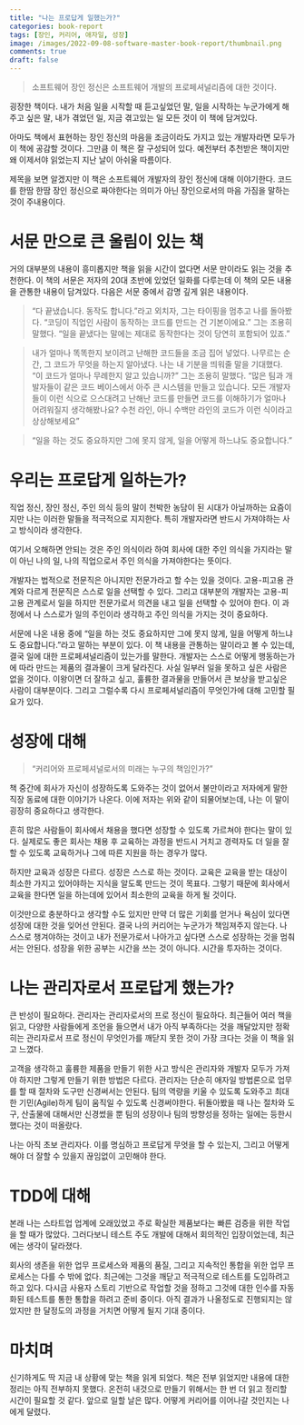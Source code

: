 ```yaml
---
title: "나는 프로답게 일했는가?"
categories: book-report
tags: [장인, 커리어, 애자일, 성장]
image: /images/2022-09-08-software-master-book-report/thumbnail.png
comments: true
draft: false
---
```


> 소프트웨어 장인 정신은 소프트웨어 개발의 프로페셔널리즘에 대한 것이다.

굉장한 책이다. 내가 처음 일을 시작할 때 듣고싶었던 말, 일을 시작하는 누군가에게 해주고 싶은 말, 내가 겪었던 일, 지금 겪고있는 일 모든 것이 이 책에 담겨있다.

아마도 책에서 표현하는 장인 정신의 마음을 조금이라도 가지고 있는 개발자라면 모두가 이 책에 공감할 것이다. 그만큼 이 책은 잘 구성되어 있다. 예전부터 추천받은 책이지만 왜 이제서야 읽었는지 지난 날이 아쉬울 따름이다.

제목을 보면 알겠지만 이 책은 소프트웨어 개발자의 장인 정신에 대해 이야기한다. 코드를 한땀 한땀 장인 정신으로 짜야한다는 의미가 아닌 장인으로서의 마음 가짐을 말하는 것이 주내용이다.

# 서문 만으로 큰 울림이 있는 책
거의 대부분의 내용이 흥미롭지만 책을 읽을 시간이 없다면 서문 만이라도 읽는 것을 추천한다. 이 책의 서문은 저자의 20대 초반에 있었던 일화를 다루는데 이 책의 모든 내용을 관통한 내용이 담겨있다. 다음은 서문 중에서 감명 깊게 읽은 내용이다.

> “다 끝냈습니다. 동작도 합니다.”라고 외치자, 그는 타이핑을 멈추고 나를 돌아봤다. “코딩이 직업인 사람이 동작하는 코드를 만드는 건 기본이에요.” 그는 조용히 말했다. “일을 끝냈다는 말에는 제대로 동작한다는 것이 당연히 포함되어 있죠.”

> 내가 얼마나 똑똑한지 보이려고 난해한 코드들을 조금 집어 넣었다. 나무르는 순간, 그 코드가 무엇을 하는지 알아냈다. 나는 내 기분을 띄워줄 말을 기대했다. “이 코드가 얼마나 무례한지 알고 있습니까?” 그는 조용히 말했다. “많은 팀과 개발자들이 같은 코드 베이스에서 아주 큰 시스템을 만들고 있습니다. 모든 개발자들이 이런 식으로 으스대려고 난해난 코드를 만들면 코드를 이해하기가 얼마나 어려워질지 생각해봤나요? 수천 라인, 아니 수백만 라인의 코드가 이런 식이라고 상상해보세요”

> “일을 하는 것도 중요하지만 그에 못지 않게, 일을 어떻게 하느냐도 중요합니다.”

# 우리는 프로답게 일하는가?
직업 정신, 장인 정신, 주인 의식 등의 말이 천박한 농담이 된 시대가 아닐까하는 요즘이지만 나는 이러한 말들을 적극적으로 지지한다. 특히 개발자라면 반드시 가져야하는 사고 방식이라 생각한다.

여기서 오해하면 안되는 것은 주인 의식이라 하여 회사에 대한 주인 의식을 가지라는 말이 아닌 나의 일, 나의 직업으로서 주인 의식을 가져야한다는 뜻이다.

개발자는 법적으로 전문직은 아니지만 전문가라고 할 수는 있을 것이다. 고용-피고용 관계와 다르게 전문직은 스스로 일을 선택할 수 있다. 그리고 대부분의 개발자는 고용-피고용 관계로서 일을 하지만 전문가로서 의견을 내고 일을 선택할 수 있어야 한다. 이 과정에서 나 스스로가 일의 주인이라 생각하고 주인 의식을 가지는 것이 중요하다.

서문에 나온 내용 중에 “일을 하는 것도 중요하지만 그에 못지 않게, 일을 어떻게 하느냐도 중요합니다.”라고 말하는 부분이 있다. 이 책 내용을 관통하는 말이라고 볼 수 있는데, 결국 일에 대한 프로페셔널리즘이 있는가를 말한다. 개발자는 스스로 어떻게 행동하는가에 따라 만드는 제품의 결과물이 크게 달라진다. 사실 일부러 일을 못하고 싶은 사람은 없을 것이다. 이왕이면 더 잘하고 싶고, 훌륭한 결과물을 만들어서 큰 보상을 받고싶은 사람이 대부분이다. 그리고 그럴수록 다시 프로페셔널리즘이 무엇인가에 대해 고민할 필요가 있다.

# 성장에 대해
> “커리어와 프로페셔널로서의 미래는 누구의 책임인가?”

책 중간에 회사가 자신이 성장하도록 도와주는 것이 없어서 불만이라고 저자에게 말한 직장 동료에 대한 이야기가 나온다. 이에 저자는 위와 같이 되물어보는데, 나는 이 말이 굉장히 중요하다고 생각한다.

흔히 많은 사람들이 회사에서 채용을 했다면 성장할 수 있도록 가르쳐야 한다는 말이 있다. 실제로도 좋은 회사는 채용 후 교육하는 과정을 반드시 거치고 경력자도 더 일을 잘 할 수 있도록 교육하거나 그에 따른 지원을 하는 경우가 많다. 

하지만 교육과 성장은 다르다. 성장은 스스로 하는 것이다. 교육은 교육을 받는 대상이 최소한 가지고 있어야하는 지식을 알도록 만드는 것이 목표다. 그렇기 때문에 회사에서 교육을 한다면 일을 하는데에 있어서 최소한의 교육을 하게 될 것이다.  

이것만으로 충분하다고 생각할 수도 있지만 만약 더 많은 기회를 얻거나 욕심이 있다면 성장에 대한 것을 잊어선 안된다. 결국 나의 커리어는 누군가가 책임져주지 않는다. 나 스스로 챙겨야하는 것이고 내가 전문가로서 나아가고 싶다면 스스로 성장하는 것을 멈춰서는 안된다. 성장을 위한 공부는 시간을 쓰는 것이 아니다. 시간을 투자하는 것이다.

# 나는 관리자로서 프로답게 했는가?
큰 반성이 필요하다. 관리자는 관리자로서의 프로 정신이 필요하다. 최근들어 여러 책을 읽고, 다양한 사람들에게 조언을 들으면서 내가 아직 부족하다는 것을 깨달았지만 정확히는 관리자로서 프로 정신이 무엇인가를 깨닫지 못한 것이 가장 크다는 것을 이 책을 읽고 느꼈다. 

고객을 생각하고 훌륭한 제품을 만들기 위한 사고 방식은 관리자와 개발자 모두가 가져야 하지만 그렇게 만들기 위한 방법은 다르다. 관리자는 단순히 애자일 방법론으로 업무를 할 때 절차와 도구만 신경써서는 안된다. 팀의 역량을 키울 수 있도록 도와주고 최대한 기민(Agile)하게 팀이 움직일 수 있도록 신경써야한다. 뒤돌아봤을 때 나는 절차와 도구, 산출물에 대해서만 신경썼을 뿐 팀의 성장이나 팀의 방향성을 정하는 일에는 등한시 했다는 것이 떠올랐다.

나는 아직 초보 관리자다. 이를 명심하고 프로답게 무엇을 할 수 있는지, 그리고 어떻게 해야 더 잘할 수 있을지 끊임없이 고민해야 한다.

# TDD에 대해
본래 나는 스타트업 업계에 오래있었고 주로 확실한 제품보다는 빠른 검증을 위한 작업을 할 때가 많았다. 그러다보니 테스트 주도 개발에 대해서 회의적인 입장이었는데, 최근에는 생각이 달라졌다.

회사의 생존을 위한 업무 프로세스와 제품의 품질, 그리고 지속적인 통합을 위한 업무 프로세스는 다를 수 밖에 없다. 최근에는 그것을 깨닫고 적극적으로 테스트를 도입하려고 하고 있다. 다시금 사용자 스토리 기반으로 작업할 것을 정하고 그것에 대한 인수를 자동화된 테스트를 통한 통합을 하려고 준비 중이다. 아직 결과가 나올정도로 진행되지는 않았지만 한 달정도의 과정을 거치면 어떻게 될지 기대 중이다.

# 마치며
신기하게도 딱 지금 내 상황에 맞는 책을 읽게 되었다. 책은 전부 읽었지만 내용에 대한 정리는 아직 전부하지 못했다. 온전히 내것으로 만들기 위해서는 한 번 더 읽고 정리할 시간이 필요할 것 같다. 앞으로 일할 날은 많다. 어떻게 커리어를 이어나갈 것인지는 나에게 달렸다.
